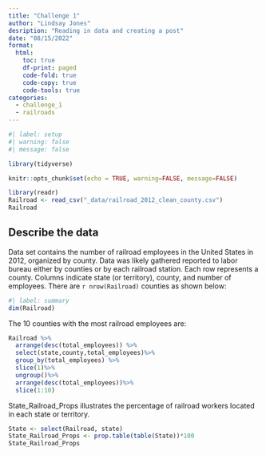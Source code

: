 ```yaml
---
title: "Challenge 1"
author: "Lindsay Jones"
desription: "Reading in data and creating a post"
date: "08/15/2022"
format:
  html:
    toc: true
    df-print: paged
    code-fold: true
    code-copy: true
    code-tools: true
categories:
  - challenge_1
  - railroads
---
```


```r
#| label: setup
#| warning: false
#| message: false

library(tidyverse)

knitr::opts_chunk$set(echo = TRUE, warning=FALSE, message=FALSE)
```


```r
library(readr)
Railroad <- read_csv("_data/railroad_2012_clean_county.csv")
Railroad
```

## Describe the data


Data set contains the number of railroad employees in the United States in 2012, organized by county.
Data was likely gathered reported to labor bureau either by counties or by each railroad station. Each row represents a county. Columns indicate state (or territory), county, and number of employees. There are `r nrow(Railroad)` counties as shown below:

```r
#| label: summary
dim(Railroad)
```


The 10 counties with the most railroad employees are:
```r
Railroad %>%
  arrange(desc(total_employees)) %>%
  select(state,county,total_employees)%>%
  group_by(total_employees) %>%
  slice(1)%>%
  ungroup()%>%
  arrange(desc(total_employees))%>%
  slice(1:10)
```



State_Railroad_Props illustrates the percentage of railroad workers located in each state or territory.
```r
State <- select(Railroad, state)
State_Railroad_Props <- prop.table(table(State))*100
State_Railroad_Props
```

